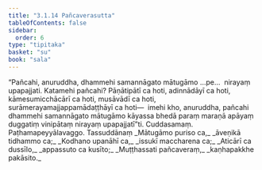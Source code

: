 ```yaml
---
title: "3.1.14 Pañcaverasutta"
tableOfContents: false
sidebar:
  order: 6
type: "tipitaka"
basket: "su"
book: "sala"
---
```



<DynamicBreadcrumb />

<Division number="293" book="sala" bookNo="13" page="440">

<Paragraph number="1267" book="sala">
“Pañcahi, anuruddha, dhammehi samannāgato mātugāmo …pe…  nirayaṃ upapajjati. Katamehi pañcahi? Pāṇātipātī ca hoti, adinnādāyī ca hoti, kāmesumicchācārī ca hoti, musāvādī ca hoti, surāmerayamajjappamādaṭṭhāyī ca hoti—  imehi kho, anuruddha, pañcahi dhammehi samannāgato mātugāmo kāyassa bhedā paraṃ maraṇā apāyaṃ duggatiṃ vinipātaṃ nirayaṃ upapajjatī”ti.

</Paragraph>
</Division>

<Paragraph number="1268" type="center" book="sala">
Cuddasamaṃ.



</Paragraph>

<Paragraph number="1269" type="center" book="sala">
Paṭhamapeyyālavaggo.



</Paragraph>

<Paragraph number="1270" type="center" book="sala">
Tassuddānaṃ


</Paragraph>

<Paragraph number="1271" type="verses" book="sala">
_Mātugāmo puriso ca,_  
_āveṇikā tidhammo ca;_  
_Kodhano upanāhī ca,_  
_issukī maccharena ca;_  
_Aticārī ca dussīlo,_  
_appassuto ca kusīto;_  
_Muṭṭhassati pañcaveraṃ,_  
_kaṇhapakkhe pakāsito._
</Paragraph>